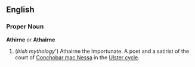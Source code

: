 ==English==

===Proper Noun===
'''Athirne''' or '''Athairne'''

#(''Irish mythology''') Athairne the Importunate. A poet and a satirist of the court of [[Conchobar mac Nessa]] in the [[Ulster cycle]].